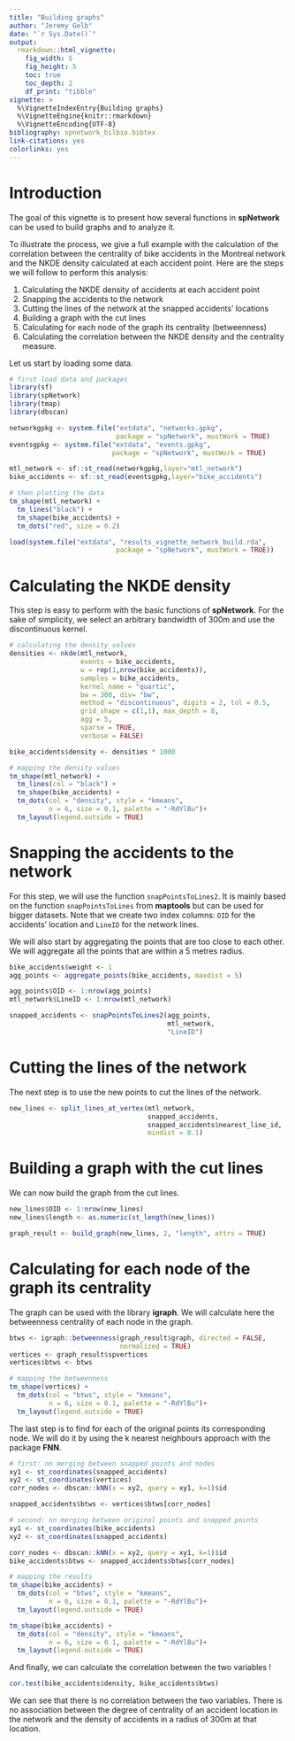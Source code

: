 ```yaml
---
title: "Building graphs"
author: "Jeremy Gelb"
date: "`r Sys.Date()`"
output:
  rmarkdown::html_vignette:
    fig_width: 5
    fig_height: 5
    toc: true
    toc_depth: 2
    df_print: "tibble"
vignette: >
  %\VignetteIndexEntry{Building graphs}
  %\VignetteEngine{knitr::rmarkdown}
  %\VignetteEncoding{UTF-8}
bibliography: spnetwork_bilbio.bibtex
link-citations: yes
colorlinks: yes
---
```


# Introduction

The goal of this vignette is to present how several functions in **spNetwork** can be used to build graphs and to analyze it. 

To illustrate the process, we give a full example with the calculation of the correlation between the centrality of bike accidents in the Montreal network and the NKDE density calculated at each accident point. Here are the steps we will follow to perform this analysis: 

1. Calculating the NKDE density of accidents at each accident point
2. Snapping the accidents to the network
3. Cutting the lines of the network at the snapped accidents' locations
4. Building a graph with the cut lines
5. Calculating for each node of the graph its centrality (betweenness)
6. Calculating the correlation between the NKDE density and the centrality measure.

Let us start by loading some data.

```r
# first load data and packages
library(sf)
library(spNetwork)
library(tmap)
library(dbscan)

networkgpkg <- system.file("extdata", "networks.gpkg",
                           package = "spNetwork", mustWork = TRUE)
eventsgpkg <- system.file("extdata", "events.gpkg",
                          package = "spNetwork", mustWork = TRUE)

mtl_network <- sf::st_read(networkgpkg,layer="mtl_network")
bike_accidents <- sf::st_read(eventsgpkg,layer="bike_accidents")

# then plotting the data
tm_shape(mtl_network) + 
  tm_lines("black") + 
  tm_shape(bike_accidents) + 
  tm_dots("red", size = 0.2)
```
```r
load(system.file("extdata", "results_vignette_network_build.rda",
                           package = "spNetwork", mustWork = TRUE))
```

# Calculating the NKDE density

This step is easy to perform with the basic functions of **spNetwork**. For the sake of simplicity, we select an arbitrary bandwidth of 300m and use the discontinuous kernel.

```r
# calculating the density values
densities <- nkde(mtl_network, 
                  events = bike_accidents,
                  w = rep(1,nrow(bike_accidents)),
                  samples = bike_accidents,
                  kernel_name = "quartic",
                  bw = 300, div= "bw", 
                  method = "discontinuous", digits = 2, tol = 0.5,
                  grid_shape = c(1,1), max_depth = 8,
                  agg = 5,
                  sparse = TRUE,
                  verbose = FALSE)

bike_accidents$density <- densities * 1000
```
```r
# mapping the density values
tm_shape(mtl_network) + 
  tm_lines(col = "black") +
  tm_shape(bike_accidents) + 
  tm_dots(col = "density", style = "kmeans",
          n = 6, size = 0.1, palette = "-RdYlBu")+
  tm_layout(legend.outside = TRUE) 
```

# Snapping the accidents to the network

For this step, we will use the function `snapPointsToLines2`. It is mainly based on the function `snapPointsToLines` from **maptools** but can be used for bigger datasets. Note that we create two index columns: `OID` for the accidents' location and `LineID` for the network lines.

We will also start by aggregating the points that are too close to each other. We will aggregate all the points that are within a 5 metres radius.

```r
bike_accidents$weight <- 1
agg_points <- aggregate_points(bike_accidents, maxdist = 5)

agg_points$OID <- 1:nrow(agg_points)
mtl_network$LineID <- 1:nrow(mtl_network)

snapped_accidents <- snapPointsToLines2(agg_points, 
                                        mtl_network,
                                        "LineID")
```

# Cutting the lines of the network

The next step is to use the new points to cut the lines of the network.

```r
new_lines <- split_lines_at_vertex(mtl_network, 
                                   snapped_accidents,
                                   snapped_accidents$nearest_line_id,
                                   mindist = 0.1)
```

# Building a graph with the cut lines

We can now build the graph from the cut lines.

```r
new_lines$OID <- 1:nrow(new_lines)
new_lines$length <- as.numeric(st_length(new_lines))

graph_result <- build_graph(new_lines, 2, "length", attrs = TRUE)
```

# Calculating for each node of the graph its centrality

The graph can be used with the library **igraph**. We will calculate here the betweenness centrality of each node in the graph.

```r
btws <- igraph::betweenness(graph_result$graph, directed = FALSE,
                            normalized = TRUE)
vertices <- graph_result$spvertices
vertices$btws <- btws
```
```r
# mapping the betweenness
tm_shape(vertices) + 
  tm_dots(col = "btws", style = "kmeans",
          n = 6, size = 0.1, palette = "-RdYlBu")+
  tm_layout(legend.outside = TRUE) 

```

The last step is to find for each of the original points its corresponding node. We will do it by using the k nearest neighbours approach with the package **FNN**.

```r
# first: nn merging between snapped points and nodes
xy1 <- st_coordinates(snapped_accidents)
xy2 <- st_coordinates(vertices)
corr_nodes <- dbscan::kNN(x = xy2, query = xy1, k=1)$id

snapped_accidents$btws <- vertices$btws[corr_nodes]

# second: nn merging between original points and snapped points
xy1 <- st_coordinates(bike_accidents)
xy2 <- st_coordinates(snapped_accidents)

corr_nodes <- dbscan::kNN(x = xy2, query = xy1, k=1)$id
bike_accidents$btws <- snapped_accidents$btws[corr_nodes]
```
```r
# mapping the results
tm_shape(bike_accidents) + 
  tm_dots(col = "btws", style = "kmeans",
          n = 6, size = 0.1, palette = "-RdYlBu")+
  tm_layout(legend.outside = TRUE)

tm_shape(bike_accidents) + 
  tm_dots(col = "density", style = "kmeans",
          n = 6, size = 0.1, palette = "-RdYlBu")+
  tm_layout(legend.outside = TRUE) 
```

And finally, we can calculate the correlation between the two variables !

```r
cor.test(bike_accidents$density, bike_accidents$btws)
```

We can see that there is no correlation between the two variables. There is no association between the degree of centrality of an accident location in the network and the density of accidents in a radius of 300m at that location.

